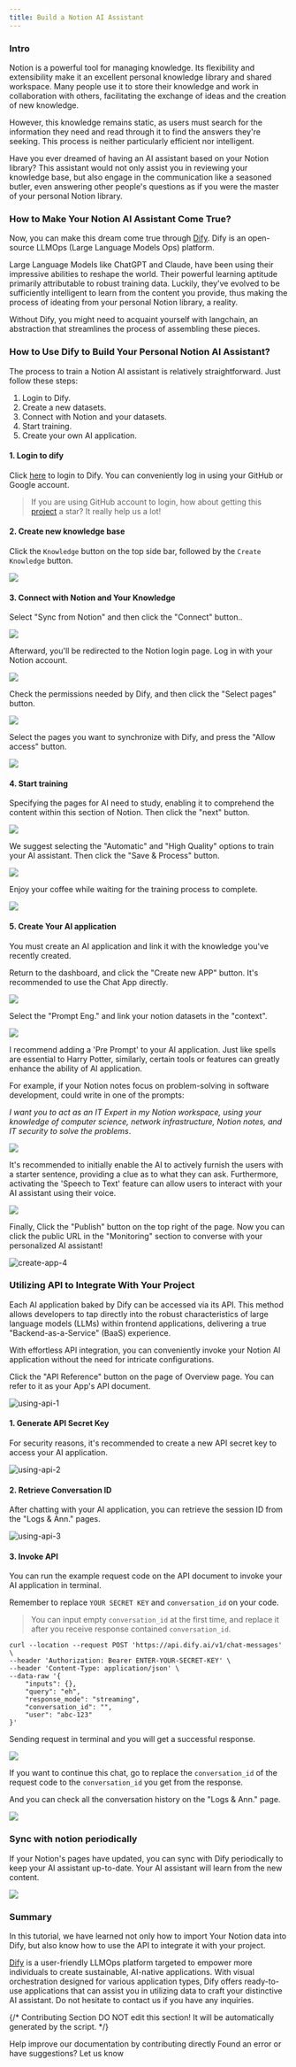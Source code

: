 ```yaml
---
title: Build a Notion AI Assistant
---
```



### Intro

Notion is a powerful tool for managing knowledge. Its flexibility and extensibility make it an excellent personal knowledge library and shared workspace. Many people use it to store their knowledge and work in collaboration with others, facilitating the exchange of ideas and the creation of new knowledge.

However, this knowledge remains static, as users must search for the information they need and read through it to find the answers they're seeking. This process is neither particularly efficient nor intelligent.

Have you ever dreamed of having an AI assistant based on your Notion library? This assistant would not only assist you in reviewing your knowledge base, but also engage in the communication like a seasoned butler, even answering other people's questions as if you were the master of your personal Notion library.

### How to Make Your Notion AI Assistant Come True?

Now, you can make this dream come true through [Dify](https://dify.ai/). Dify is an open-source LLMOps (Large Language Models Ops) platform.

Large Language Models like ChatGPT and Claude, have been using their impressive abilities to reshape the world. Their powerful learning aptitude primarily attributable to robust training data. Luckily, they've evolved to be sufficiently intelligent to learn from the content you provide, thus making the process of ideating from your personal Notion library, a reality.

Without Dify, you might need to acquaint yourself with langchain, an abstraction that streamlines the process of assembling these pieces.

### How to Use Dify to Build Your Personal Notion AI Assistant?

The process to train a Notion AI assistant is relatively straightforward. Just follow these steps:

1. Login to Dify.
2. Create a new datasets.
3. Connect with Notion and your datasets.
4. Start training.
5. Create your own AI application.

#### 1. Login to dify

Click [here](https://dify.ai/) to login to Dify. You can conveniently log in using your GitHub or Google account.

> If you are using GitHub account to login, how about getting this [project](https://github.com/langgenius/dify) a star? It really help us a lot!

#### 2. Create new knowledge base

Click the `Knowledge` button on the top side bar, followed by the `Create Knowledge` button.

![](https://assets-docs.dify.ai/2025/03/a5d9c40fb35b0f80e7de2b7418f6eedd.png)

#### 3. Connect with Notion and Your Knowledge[​](https://wsyfin.com/notion-dify#3-connect-with-notion-and-datasets)

Select "Sync from Notion" and then click the "Connect" button..

![](https://assets-docs.dify.ai/2025/03/f7a0f9cab9e93ea0e8874c001ffd2af3.png)

Afterward, you'll be redirected to the Notion login page. Log in with your Notion account.

![](https://assets-docs.dify.ai/2025/03/fd4714139bdcf1509d8a8ae2a3d7afd9.png)

Check the permissions needed by Dify, and then click the "Select pages" button.

![](https://assets-docs.dify.ai/2025/03/b4b7faedab6c232a5680322801e4466a.png)

Select the pages you want to synchronize with Dify, and press the "Allow access" button.

![](https://assets-docs.dify.ai/2025/03/fe00306264fa0334c6f96ba049460d08.png)

#### 4. Start training[​](https://wsyfin.com/notion-dify#4-start-training) <a href="#id-4-start-training" id="id-4-start-training"></a>

Specifying the pages for AI need to study, enabling it to comprehend the content within this section of Notion. Then click the "next" button.

![](https://assets-docs.dify.ai/2025/03/4e86d66f5ce46b2043f0eb9165a73572.png)

We suggest selecting the "Automatic" and "High Quality" options to train your AI assistant. Then click the "Save & Process" button.

![](https://assets-docs.dify.ai/2025/03/21184bca8647509abc58c75ad3002582.png)

Enjoy your coffee while waiting for the training process to complete.

![](https://assets-docs.dify.ai/2025/03/73cddadbf3b34edda974f8f47165d988.png)

#### 5. Create Your AI application[​](https://wsyfin.com/notion-dify#5-create-your-ai-application) <a href="#id-5-create-your-own-ai-application" id="id-5-create-your-own-ai-application"></a>

You must create an AI application and link it with the knowledge you've recently created.

Return to the dashboard, and click the "Create new APP" button. It's recommended to use the Chat App directly.

![](https://assets-docs.dify.ai/2025/03/8e91ce29dd346b3edd0f26a261e27ad2.png)

Select the "Prompt Eng." and link your notion datasets in the "context".

![](https://assets-docs.dify.ai/2025/03/853c348bfc86a2f845a7698fe715f6f1.png)

I recommend adding a 'Pre Prompt' to your AI application. Just like spells are essential to Harry Potter, similarly, certain tools or features can greatly enhance the ability of AI application.

For example, if your Notion notes focus on problem-solving in software development, could write in one of the prompts:

_I want you to act as an IT Expert in my Notion workspace, using your knowledge of computer science, network infrastructure, Notion notes, and IT security to solve the problems_.

![](https://assets-docs.dify.ai/dify-enterprise-mintlify/en/learn-more/use-cases/f5a5e95e1120906669b3c1ad4e186dea.png)

It's recommended to initially enable the AI to actively furnish the users with a starter sentence, providing a clue as to what they can ask. Furthermore, activating the 'Speech to Text' feature can allow users to interact with your AI assistant using their voice.

![](https://assets-docs.dify.ai/dify-enterprise-mintlify/en/learn-more/use-cases/ffa36d0313dba8ac4255424c4f880191.png)

Finally, Click the "Publish" button on the top right of the page. Now you can click the public URL in the "Monitoring" section to converse with your personalized AI assistant!

![create-app-4](https://assets-docs.dify.ai/dify-enterprise-mintlify/en/learn-more/use-cases/1f8c6f7d7f3d61a1928d25ab85f7b1ff.png)

### Utilizing API to Integrate With Your Project <a href="#utilizing-api-to-integrate-with-your-project" id="utilizing-api-to-integrate-with-your-project"></a>

Each AI application baked by Dify can be accessed via its API. This method allows developers to tap directly into the robust characteristics of large language models (LLMs) within frontend applications, delivering a true "Backend-as-a-Service" (BaaS) experience.

With effortless API integration, you can conveniently invoke your Notion AI application without the need for intricate configurations.

Click the "API Reference" button on the page of Overview page. You can refer to it as your App's API document.

![using-api-1](https://assets-docs.dify.ai/dify-enterprise-mintlify/en/learn-more/use-cases/4062ac40525d573f14a8059a6605688a.png)

#### 1. Generate API Secret Key[​](https://wsyfin.com/notion-dify#1-generate-api-secret-key) <a href="#id-1-generate-api-secret-key" id="id-1-generate-api-secret-key"></a>

For security reasons, it's recommended to create a new API secret key to access your AI application.

![using-api-2](https://assets-docs.dify.ai/dify-enterprise-mintlify/en/learn-more/use-cases/b2546aa50caff4316798edc0b950661d.png)

#### 2. Retrieve Conversation ID[​](https://wsyfin.com/notion-dify#2-retrieve-conversation-id) <a href="#id-2-retrieve-conversation-id" id="id-2-retrieve-conversation-id"></a>

After chatting with your AI application, you can retrieve the session ID from the "Logs & Ann." pages.

![using-api-3](https://assets-docs.dify.ai/dify-enterprise-mintlify/en/learn-more/use-cases/6feec1081814299c574b5fb4af3f2bb8.png)

#### 3. Invoke API[​](https://wsyfin.com/notion-dify#3-invoke-api) <a href="#id-3-invoke-api" id="id-3-invoke-api"></a>

You can run the example request code on the API document to invoke your AI application in terminal.

Remember to replace `YOUR SECRET KEY` and `conversation_id` on your code.

> You can input empty `conversation_id` at the first time, and replace it after you receive response contained `conversation_id`.

```
curl --location --request POST 'https://api.dify.ai/v1/chat-messages' \
--header 'Authorization: Bearer ENTER-YOUR-SECRET-KEY' \
--header 'Content-Type: application/json' \
--data-raw '{
    "inputs": {},
    "query": "eh",
    "response_mode": "streaming",
    "conversation_id": "",
    "user": "abc-123"
}'
```

Sending request in terminal and you will get a successful response.

![](https://assets-docs.dify.ai/2025/03/fb57e6a8fdb61fbc7b3c3d42f32d2ca5.png)

If you want to continue this chat, go to replace the `conversation_id` of the request code to the `conversation_id` you get from the response.

And you can check all the conversation history on the "Logs & Ann." page.

![](https://assets-docs.dify.ai/2025/03/1b7644c76a65eb6b7ad4937ba681fcd3.png)

### Sync with notion periodically[​](https://wsyfin.com/notion-dify#sync-with-notion-periodically) <a href="#sync-with-notion-periodically" id="sync-with-notion-periodically"></a>

If your Notion's pages have updated, you can sync with Dify periodically to keep your AI assistant up-to-date. Your AI assistant will learn from the new content.

![](https://assets-docs.dify.ai/2025/03/5a2b362a900401b85f1ba69414edf076.png)

### Summary

In this tutorial, we have learned not only how to import Your Notion data into Dify, but also know how to use the API to integrate it with your project.

[Dify](https://dify.ai/) is a user-friendly LLMOps platform targeted to empower more individuals to create sustainable, AI-native applications. With visual orchestration designed for various application types, Dify offers ready-to-use applications that can assist you in utilizing data to craft your distinctive AI assistant. Do not hesitate to contact us if you have any inquiries.

{/*
Contributing Section
DO NOT edit this section!
It will be automatically generated by the script.
*/}

<CardGroup cols="2">
    <Card
        title="Edit this page"
        icon="pen-to-square"
        href="https://github.com/langgenius/dify-docs-mintlify/edit/main/en/learn-more/use-cases/build-an-notion-ai-assistant copy.mdx"
    >
        Help improve our documentation by contributing directly
    </Card>
    <Card
        title="Report an issue"
        icon="github"
        href="https://github.com/langgenius/dify-docs-mintlify/issues/new?title=Documentation%20Issue%3A%20-an-notion-ai-assistant c&body=%23%23%20Issue%20Description%0A%3C%21--%20Please%20briefly%20describe%20the%20issue%20you%20found%20--%3E%0A%0A%23%23%20Page%20Link%0Ahttps%3A%2F%2Fgithub.com%2Flanggenius%2Fdify-docs-mintlify%2Fblob%2Fmain%2Fen/learn-more/use-cases%2Fbuild-an-notion-ai-assistant copy.mdx%0A%0A%23%23%20Suggested%20Changes%0A%3C%21--%20If%20you%20have%20specific%20suggestions%20for%20changes%2C%20please%20describe%20them%20here%20--%3E%0A%0A%3C%21--%20Thank%20you%20for%20helping%20improve%20our%20documentation%21%20--%3E"
    >
        Found an error or have suggestions? Let us know
    </Card>
</CardGroup>
